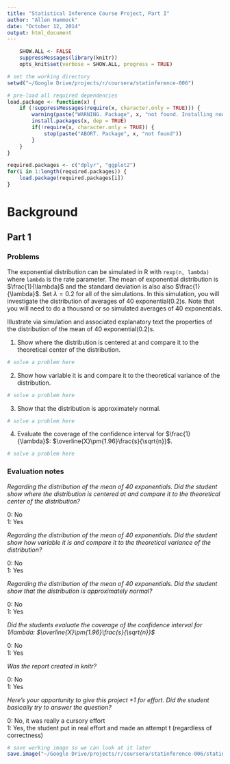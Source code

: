 ```yaml
---
title: "Statistical Inference Course Project, Part I"
author: "Allen Hammock"
date: "October 12, 2014"
output: html_document
---
```

```r
    SHOW.ALL <- FALSE
    suppressMessages(library(knitr))
    opts_knit$set(verbose = SHOW.ALL, progress = TRUE)
```

```r
# set the working directory
setwd("~/Google Drive/projects/r/coursera/statinference-006")

# pre-load all required dependencies
load.package <- function(x) {
    if (!suppressMessages(require(x, character.only = TRUE))) {
        warning(paste("WARNING. Package", x, "not found. Installing now."))
        install.packages(x, dep = TRUE)
        if(!require(x, character.only = TRUE)) {
            stop(paste("ABORT. Package", x, "not found"))
        }
    }
}

required.packages <- c("dplyr", "ggplot2")
for(i in 1:length(required.packages)) {
    load.package(required.packages[i])   
}
```
# Background

## Part 1

### Problems
The exponential distribution can be simulated in R with `rexp(n, lambda)` where `lambda` is the rate parameter. The mean of exponential distribution is $\frac{1}{\lambda}$ and the standard deviation is also also $\frac{1}{\lambda}$. Set $\lambda={0.2}$ for all of the simulations. In this simulation, you will investigate the distribution of averages of 40 exponential(0.2)s. Note that you will need to do a thousand or so simulated averages of 40 exponentials.

Illustrate via simulation and associated explanatory text the properties of the distribution of the mean of 40 exponential(0.2)s. 

1. Show where the distribution is centered at and compare it to the theoretical center of the distribution.

```r
# solve a problem here
```

2. Show how variable it is and compare it to the theoretical variance of the distribution.

```r
# solve a problem here
```

3. Show that the distribution is approximately normal.

```r
# solve a problem here
```


4. Evaluate the coverage of the confidence interval for $\frac{1}{\lambda}$: $\overline{X}\pm{1.96}\frac{s}{\sqrt{n}}$.

```r
# solve a problem here
```

### Evaluation notes

*Regarding the distribution of the mean of 40 exponentials. Did the student show where the distribution is centered at and compare it  to the theoretical center of the distribution?*

0: No<br />
1: Yes

*Regarding the distribution of the mean of 40 exponentials. Did the student show how variable it is and compare it to the theoretical variance of the distribution?*

0: No<br />
1: Yes

*Regarding the distribution of the mean of 40 exponentials. Did the student show that the distribution is approximately normal?*

0: No<br />
1: Yes

*Did the students evaluate  the coverage of the confidence interval for 1/lambda: $\overline{X}\pm{1.96}\frac{s}{\sqrt{n}}$*

0: No<br />
1: Yes

*Was the report created in knitr?*

0: No<br />
1: Yes

*Here's your opportunity to give this project +1 for effort. Did the student basically try to answer the question?*

0: No, it was really a cursory effort<br />
1: Yes, the student put in real effort and made an attempt t (regardless of correctness)

```r
# save working image so we can look at it later
save.image("~/Google Drive/projects/r/coursera/statinference-006/statinference-006-pt1.RData")
```